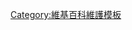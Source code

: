 {{catmore1|[[Wikipedia:更改用户名|Wikipedia:更改用户名]]和[[Wikipedia:更改用戶名/帳戶易手|Wikipedia:更改用戶名/帳戶易手]]}}

[[Category:維基百科維護模板|Category:維基百科維護模板]]